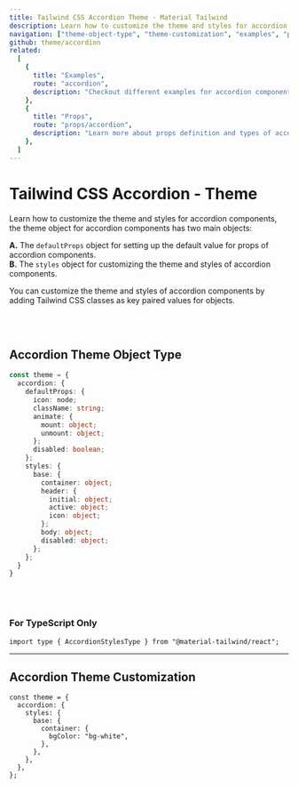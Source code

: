 ```yaml
---
title: Tailwind CSS Accordion Theme - Material Tailwind
description: Learn how to customize the theme and styles for accordion components.
navigation: ["theme-object-type", "theme-customization", "examples", "props"]
github: theme/accordion
related:
  [
    {
      title: "Examples",
      route: "accordion",
      description: "Checkout different examples for accordion components.",
    },
    {
      title: "Props",
      route: "props/accordion",
      description: "Learn more about props definition and types of accordion components.",
    },
  ]
---
```


# Tailwind CSS Accordion - Theme

Learn how to customize the theme and styles for accordion components, the theme object for accordion components has two main objects:

**A.** The <Code>defaultProps</Code> object for setting up the default value for props of accordion components.<br />
**B.** The <Code>styles</Code> object for customizing the theme and styles of accordion components.<br />

You can customize the theme and styles of accordion components by adding Tailwind CSS classes as key paired values for objects.

<br />
<br />

## Accordion Theme Object Type

<span id="theme-object-type" className="scroll-mt-48" />

```ts
const theme = {
  accordion: {
    defaultProps: {
      icon: node;
      className: string;
      animate: {
        mount: object;
        unmount: object;
      };
      disabled: boolean;
    };
    styles: {
      base: {
        container: object;
        header: {
          initial: object;
          active: object;
          icon: object;
        };
        body: object;
        disabled: object;
      };
    };
  }
}
```

<br />
<br />

### For TypeScript Only

```tsx
import type { AccordionStylesType } from "@material-tailwind/react";
```

---

## Accordion Theme Customization

<span id="theme-customization" className="scroll-mt-48" />

```tsx
const theme = {
  accordion: {
    styles: {
      base: {
        container: {
          bgColor: "bg-white",
        },
      },
    },
  },
};
```

<span id="examples" className="scroll-mt-48" />
<span id="props" className="scroll-mt-48" />
